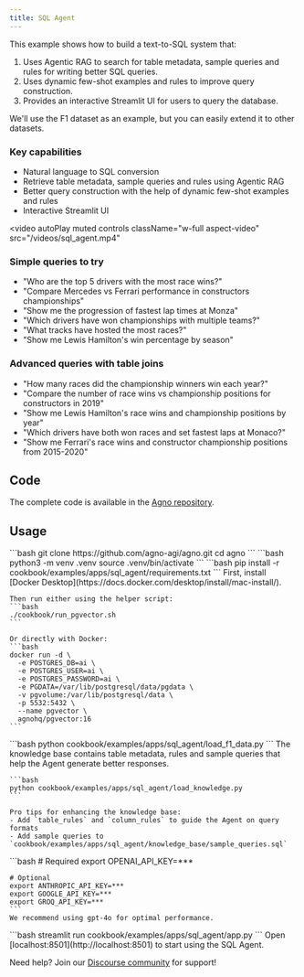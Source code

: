 ```yaml
---
title: SQL Agent
---
```


This example shows how to build a text-to-SQL system that:
1. Uses Agentic RAG to search for table metadata, sample queries and rules for writing better SQL queries.
2. Uses dynamic few-shot examples and rules to improve query construction.
3. Provides an interactive Streamlit UI for users to query the database.

We'll use the F1 dataset as an example, but you can easily extend it to other datasets.

### Key capabilities
- Natural language to SQL conversion
- Retrieve table metadata, sample queries and rules using Agentic RAG
- Better query construction with the help of dynamic few-shot examples and rules
- Interactive Streamlit UI

<video
  autoPlay
  muted
  controls
  className="w-full aspect-video"
  src="/videos/sql_agent.mp4"
></video>

### Simple queries to try
- "Who are the top 5 drivers with the most race wins?"
- "Compare Mercedes vs Ferrari performance in constructors championships"
- "Show me the progression of fastest lap times at Monza"
- "Which drivers have won championships with multiple teams?"
- "What tracks have hosted the most races?"
- "Show me Lewis Hamilton's win percentage by season"

### Advanced queries with table joins
- "How many races did the championship winners win each year?"
- "Compare the number of race wins vs championship positions for constructors in 2019"
- "Show me Lewis Hamilton's race wins and championship positions by year"
- "Which drivers have both won races and set fastest laps at Monaco?"
- "Show me Ferrari's race wins and constructor championship positions from 2015-2020"

## Code

The complete code is available in the [Agno repository](https://github.com/agno-agi/agno).

## Usage

<Steps>
  <Step title="Clone the repository">
    ```bash
    git clone https://github.com/agno-agi/agno.git
    cd agno
    ```
  </Step>

  <Step title="Create virtual environment">
    ```bash
    python3 -m venv .venv
    source .venv/bin/activate
    ```
  </Step>

  <Step title="Install dependencies">
    ```bash
    pip install -r cookbook/examples/apps/sql_agent/requirements.txt
    ```
  </Step>

  <Step title="Run PgVector">
    First, install [Docker Desktop](https://docs.docker.com/desktop/install/mac-install/).

    Then run either using the helper script:
    ```bash
    ./cookbook/run_pgvector.sh
    ```

    Or directly with Docker:
    ```bash
    docker run -d \
      -e POSTGRES_DB=ai \
      -e POSTGRES_USER=ai \
      -e POSTGRES_PASSWORD=ai \
      -e PGDATA=/var/lib/postgresql/data/pgdata \
      -v pgvolume:/var/lib/postgresql/data \
      -p 5532:5432 \
      --name pgvector \
      agnohq/pgvector:16
    ```
  </Step>

  <Step title="Load F1 data">
    ```bash
    python cookbook/examples/apps/sql_agent/load_f1_data.py
    ```
  </Step>

  <Step title="Load knowledge base">
    The knowledge base contains table metadata, rules and sample queries that help the Agent generate better responses.

    ```bash
    python cookbook/examples/apps/sql_agent/load_knowledge.py
    ```

    Pro tips for enhancing the knowledge base:
    - Add `table_rules` and `column_rules` to guide the Agent on query formats
    - Add sample queries to `cookbook/examples/apps/sql_agent/knowledge_base/sample_queries.sql`
  </Step>

  <Step title="Set up API keys">
    ```bash
    # Required
    export OPENAI_API_KEY=***

    # Optional
    export ANTHROPIC_API_KEY=***
    export GOOGLE_API_KEY=***
    export GROQ_API_KEY=***
    ```
    We recommend using gpt-4o for optimal performance.
  </Step>

  <Step title="Launch the app">
    ```bash
    streamlit run cookbook/examples/apps/sql_agent/app.py
    ```
    Open [localhost:8501](http://localhost:8501) to start using the SQL Agent.
  </Step>
</Steps>

Need help? Join our [Discourse community](https://community.agno.com) for support!

